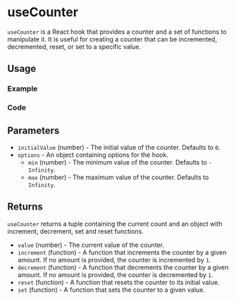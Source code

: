 

<Meta of={allStories} />

# useCounter

`useCounter` is a React hook that provides a counter and a set of functions to manipulate it. It is useful for creating a counter that can be incremented, decremented, reset, or set to a specific value.

## Usage

### Example

<Canvas of={allStories.Usage} />

### Code

<Source of={allStories.Usage} />

## Parameters

- `initialValue` (number) - The initial value of the counter. Defaults to `0`.
- `options` - An object containing options for the hook.
  - `min` (number) - The minimum value of the counter. Defaults to `-Infinity`.
  - `max` (number) - The maximum value of the counter. Defaults to `Infinity`.

## Returns

`useCounter` returns a tuple containing the current count and an object with increment, decrement, set and reset functions.

- `value` (number) - The current value of the counter.
- `increment` (function) - A function that increments the counter by a given amount. If no amount is provided, the counter is incremented by `1`.
- `decrement` (function) - A function that decrements the counter by a given amount. If no amount is provided, the counter is decremented by `1`.
- `reset` (function) - A function that resets the counter to its initial value.
- `set` (function) - A function that sets the counter to a given value.
